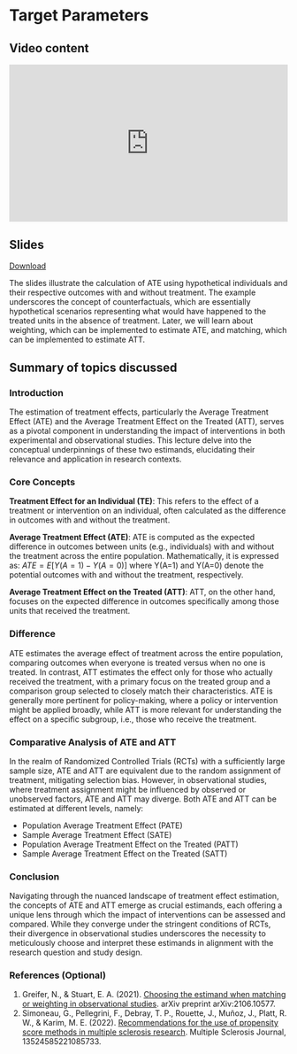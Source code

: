 # Target Parameters {.unnumbered}

## Video content

::: {style="position: relative; padding-bottom: 56.25%; height: 0; overflow: hidden;"}
<iframe src="https://www.youtube.com/embed/-9W6h0MVrKI" style="position: absolute; top: 0; left: 0; width: 100%; height: 100%; border:0;" allowfullscreen>

</iframe>
:::

## Slides

[Download](https://github.com/ehsanx/PS-survey/raw/main/slides/1ATEvsATT.pdf)

The slides illustrate the calculation of ATE using hypothetical individuals and their respective outcomes with and without treatment. The example underscores the concept of counterfactuals, which are essentially hypothetical scenarios representing what would have happened to the treated units in the absence of treatment. Later, we will learn about weighting, which can be implemented to estimate ATE, and matching, which can be implemented to estimate ATT.

## Summary of topics discussed

### Introduction

The estimation of treatment effects, particularly the Average Treatment Effect (ATE) and the Average Treatment Effect on the Treated (ATT), serves as a pivotal component in understanding the impact of interventions in both experimental and observational studies. This lecture delve into the conceptual underpinnings of these two estimands, elucidating their relevance and application in research contexts.

### Core Concepts

**Treatment Effect for an Individual (TE)**: This refers to the effect of a treatment or intervention on an individual, often calculated as the difference in outcomes with and without the treatment.

**Average Treatment Effect (ATE)**: ATE is computed as the expected difference in outcomes between units (e.g., individuals) with and without the treatment across the entire population. Mathematically, it is expressed as: $ATE=E[Y(A=1)−Y(A=0)]$ where Y(A=1) and Y(A=0) denote the potential outcomes with and without the treatment, respectively.

**Average Treatment Effect on the Treated (ATT)**: ATT, on the other hand, focuses on the expected difference in outcomes specifically among those units that received the treatment.

### Difference

ATE estimates the average effect of treatment across the entire population, comparing outcomes when everyone is treated versus when no one is treated. In contrast, ATT estimates the effect only for those who actually received the treatment, with a primary focus on the treated group and a comparison group selected to closely match their characteristics. ATE is generally more pertinent for policy-making, where a policy or intervention might be applied broadly, while ATT is more relevant for understanding the effect on a specific subgroup, i.e., those who receive the treatment.

### Comparative Analysis of ATE and ATT

In the realm of Randomized Controlled Trials (RCTs) with a sufficiently large sample size, ATE and ATT are equivalent due to the random assignment of treatment, mitigating selection bias. However, in observational studies, where treatment assignment might be influenced by observed or unobserved factors, ATE and ATT may diverge. Both ATE and ATT can be estimated at different levels, namely:

-   Population Average Treatment Effect (PATE)
-   Sample Average Treatment Effect (SATE)
-   Population Average Treatment Effect on the Treated (PATT)
-   Sample Average Treatment Effect on the Treated (SATT)

### Conclusion

Navigating through the nuanced landscape of treatment effect estimation, the concepts of ATE and ATT emerge as crucial estimands, each offering a unique lens through which the impact of interventions can be assessed and compared. While they converge under the stringent conditions of RCTs, their divergence in observational studies underscores the necessity to meticulously choose and interpret these estimands in alignment with the research question and study design.

### References (Optional)

1.  Greifer, N., & Stuart, E. A. (2021). [Choosing the estimand when matching or weighting in observational studies](https://arxiv.org/abs/2106.10577). arXiv preprint arXiv:2106.10577.
2.  Simoneau, G., Pellegrini, F., Debray, T. P., Rouette, J., Muñoz, J., Platt, R. W., & Karim, M. E. (2022). [Recommendations for the use of propensity score methods in multiple sclerosis research](https://doi.org/10.1177/13524585221085733). Multiple Sclerosis Journal, 13524585221085733.
